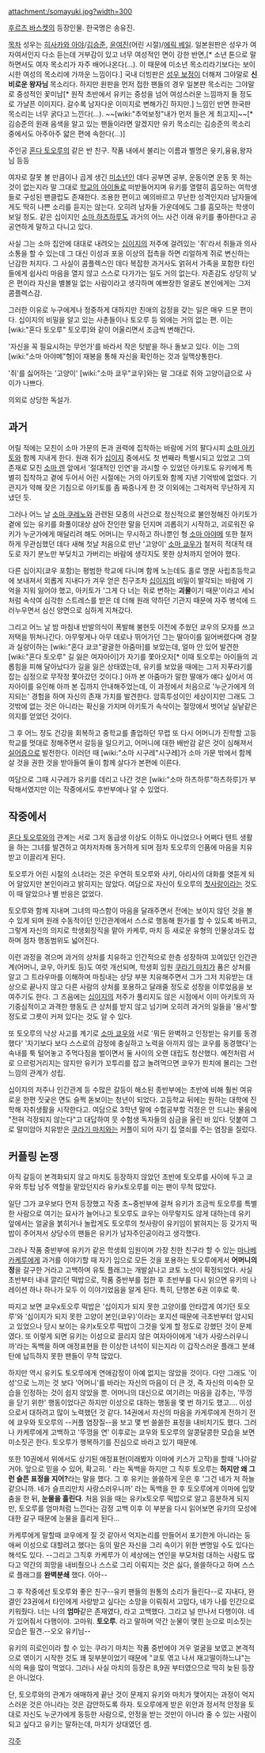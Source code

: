 attachment:/somayuki.jpg?width=300

{{{+1 草摩 由希(そうま ゆき)}}}
[[후르츠 바스켓]]의 등장인물. 한국명은 송유진.

[[목차]]
성우는 [[히사카와 아야]]/[[김승준]], [[윤여진]](어린 시절)/[[에릭 베일]]. 일본원판은 성우가 여자여서인지 다소 듣는데 거부감이 있고 너무 여성적인 면이 강한 반면,[* 소년 톤으로 말하면서도 여자 목소리가 자주 배어나온다(...). 이 때문에 미소년 목소리라기보다는 보이시한 여성의 목소리에 가까운 느낌이다.] 국내 더빙판은 [[성우 보정]]이 더해져 그야말로 '''신비로운 왕자님''' 목소리다. 하지만 원판을 먼저 접한 팬들의 경우 일본판 목소리는 그야말로 중성적인 꽃미남[* 원작 초반에서 유키는 중성을 넘어 여성스러운 느낌까지 들 정도로 가냘픈 이미지다. 갈수록 남자다운 이미지로 변해가긴 하지만.] 느낌인 반면 한국판 목소리는 너무 굵다고 느낀다(...). ~~[wiki:"추억보정"내가 먼저 들은 게 최고지]~~[* 김승준의 원래 음색을 알고 있는 팬들이라면 알겠지만 유키 목소리는 김승준의 목소리 중에서도 아주아주 얇은 편에 속한다(...)]

주인공 [[혼다 토오루]]의 같은 반 친구. 작품 내에서 불리는 이름과 별명은 윳키,융융,왕자님 등등

여자로 잘못 볼 만큼이나 곱게 생긴 [[미소년]]인 데다 공부면 공부, 운동이면 운동 못 하는 것이 없는지라 말 그대로 [[학교의 아이돌]]로 떠받들어지며 유키를 열렬히 흠모하는 여학생들로 구성된 팬클럽도 존재한다. 조용한 편이고 예의바르고 무난한 성격인지라 남자들에게도 딱히 나쁜 소리를 듣지는 않는다. 오히려 남자들 가운데에도 그를 흠모하는 학생이 보일 정도. 같은 십이지인 [[소마 하츠하루]]도 과거의 어느 사건 이래 유키를 좋아한다고 공공연하게 말하고 다니고 있다.

사실 그는 소마 집안에 대대로 내려오는 [[십이지]]의 저주에 걸려있는 '쥐'라서 쥐들과 의사소통을 할 수 있는데 그 대신 이성과 포옹 이상의 접촉을 하면 리얼하게 쥐로 변신하는 난감한 처지다. 그 사실이 콤플렉스인 데다 복잡한 과거사도 얽혀서 가족을 포함한 타인들에게 쉽사리 마음을 열지 않고 스스로 다가가는 일도 거의 없는다. 자존감도 상당히 낮은 편이라 자신을 별볼일 없는 사람이라고 생각하며 예쁘장한 얼굴도 본인에게는 그저 콤플렉스감.

그러한 이유로 누구에게나 정중하게 대하지만 친애의 감정을 갖는 일은 매우 드문 편이다. 십이지의 비밀을 알고 있는 사촌들이나 토오루 등 외에는 거의 없는 편. 이는 [wiki:"혼다 토오루" 토오루]와 같이 어울리면서 조금씩 변해간다.

'자신을 꼭 필요시하는 무언가'를 바라서 작은 텃밭을 하나 돌보고 있다. 이는 그의 [wiki:"소마 아야메"형]이 재봉을 통해 자신을 확인하는 것과 일맥상통한다.

'쥐'를 싫어하는 '고양이' [wiki:"소마 쿄우"쿄우]와는 말 그대로 쥐와 고양이급으로 사이가 나쁘다.

의외로 상당한 독설가.
== 과거 ==
어릴 적에는 모친이 소마 가문의 돈과 권력에 집착하는 바람에 거의 팔다시피 [[소마 아키토]]와 함께 지내게 한다. 원래 쥐가 [[십이지]] 중에서도 첫 번째라 특별시되고 있었고 그의 존재로 모친 [[소마 렌]] 앞에서 '절대적인 인연'을 과시할 수 있었던 아키토도 유키에게 특별히 집착하고 곁에 두어서 어린 시절에는 거의 아키토와 함께 지낸 기억밖에 없었다. 기관지가 약해 잦은 기침으로 아키토를 좀 짜증나게 한 것 이외에는 그럭저럭 무난하게 지냈던 듯.

그러나 어느 날 [[소마 쿠레노]]와 관련된 모종의 사건으로 정신적으로 불안정해진 아키토가 곁에 있는 유키를 화풀이대상 삼아 잔인한 말을 던지며 괴롭히기 시작하고, 괴로워진 유키가 누군가에게 매달리려 해도 어머니는 무시하고 하나뿐인 형 [[소마 아야메]] 또한 철저하게 무관심했던 데다 새해 첫날 처음으로 만난 '고양이' [[소마 쿄우]]가 철저히 적대적 태도로 자기 분노만 부딪치고 가버리는 바람에 생각지도 못한 상처까지 얻어야 했다.

다른 십이지(쿄우 포함)는 평범한 학교에 다니며 함께 노는데도 홀로 명문 사립초등학교에 보내져서 외롭게 지내다가 겨우 얻은 친구조차 [[십이지]]의 비밀이 발각되는 바람에 기억을 지워 잃어야 했고, 아키토가 '그게 다 너는 쥐로 변하는 '''괴물'''이기 때문'이라고 세뇌처럼 속삭여 심각한 스트레스를 받은 데 더해 원래 약하던 기관지 때문에 자주 병석에 드러누우면서 심신 양면으로 심하게 지쳐갔다.

그리고 어느 날 밤 마침내 반발의식이 폭발해 불현듯 이전에 주웠던 쿄우의 모자를 쓰고 저택을 뛰쳐나간다. 아무렇게나 아무 데로나 뛰어가던 그는 딸아이를 잃어버렸다며 경찰과 실랑이하는 [wiki:"혼다 쿄코"괄괄한 아줌마]를 보았는데, 얼마 안 있어 발견한 [wiki:"혼다 토오루" 길 잃은 여자아이]가 자기를 쫓아오자[* 이때 토오루는 아이들의 괴롭힘을 피해 달아났다가 길을 잃은 상태였는데, 유키를 보았을 때에는 그저 지푸라기를 잡는 심정으로 무작정 쫓아갔던 것이다.] 아까 본 아줌마가 말한 딸애가 얘다 싶어서 여자아이를 유인해 아까 본 집까지 안내해주었는데, 이 과정에서 처음으로 '누군가에게 의지되는' 경험을 하며 자신의 존재 가치를 발견한다. 암흑투성이인 세상이지만 그래도 그것밖에 없는 것은 아니라는 확신을 가지며 아키토가 속삭이는 절망에서 벗어날 실낱같은 의지를 얻었던 것이다.

그 후 어느 정도 건강을 회복하고 중학교를 졸업하던 무렵 또 다시 어머니가 진학할 고등학교를 멋대로 정해주면서 갈등을 일으키고, 어머니에 대한 배반감 같은 것이 심해져서 [[실어증]]으로 발전한다. 이러던 때 [wiki:"소마 시구레"시구레]가 소마 가문 밖에서 함께 살 것을 권한 것을 받아들여 둘이 함께 살다가 본편에 이른다.

여담으로 그때 시구레가 유키를 데리고 나간 것은 [wiki:"소마 하츠하루"하츠하루]가 부탁해서였지만 이는 작중에서도 후반부에나 알 수 있었다.
== 작중에서 ==
[[혼다 토오루]]와의 관계는 서로 그저 동급생 이상도 이하도 아니었으나 어쩌다 텐트 생활을 하는 그녀를 발견하고 여차저차해 동거하게 되며 점차 토오루의 인품에 마음을 치유받고 이끌리게 된다.

토오루가 어린 시절의 소녀라는 것은 우연히 토오루와 사키, 아리사의 대화를 엿듣게 되어 알았지만 본인이라고 밝히지는 않았다. 여담으로 자신이 토오루의 [[첫사랑]]이라는 것도 이 때 알았으나 별 반응은 없었다.

토오루와 함께 지내며 그녀의 따스함이 마음을 달래주면서 전에는 보이지 않던 것을 볼 수 있게 되며 원래 수동적이던 인간관계에서 스스로 행동해 뭔가를 할 수 있도록 바뀌고, 그렇게 자신의 의지로 학생회장직을 맡아 카케루, 마치 등 새로운 유형의 인물상과도 접하며 점차 행동범위도 넓어진다.

이런 과정을 겪으며 과거의 상처를 치유하고 인간적으로 한층 성장하여 꼬여있던 인간관계(어머니, 쿄우, 아키토 등)도 여럿 개선되며, 학생회 임원 [[쿠라기 마치]]가 품은 상처를 알고 그 트라우마를 이해하며 마침내는 상당 부분 치유해주면서 그가 그저 치유받는 대상으로 끝나지 않고 다른 사람의 상처를 포용하고 달래줄 정도로 성장을 이루었음을 보여주기도 한다. 그 즈음에는 [[십이지]]의 저주가 풀리지도 않은 시점에서 이미 아키토의 자기중심적이고 과격한 행동도 큰 상처를 받지 않고 넘기며 오히려 과거의 일들을 '용서'할 정도로 그릇이 커져 있다는 것도 알 수 있다.

또 토오루의 낙상 사고를 계기로 [[소마 쿄우]]와 서로 '뭐든 완벽하고 인정받는 유키를 동경했다' '자기보다 보다 스스로의 감정에 충실하고 노력을 아끼지 않는 쿄우를 동경했다'는 속내를 툭 털어놓고 주먹다짐을 벌이면서 둘 사이의 오랜 대립도 청산했다. 예전처럼 서로 으르렁거리지는 않지만 유키가 꼬투리를 잡고 놀려먹으면 쿄우가 핀치에 몰리는 그런 느낌의 관계가 성립.

십이지의 저주나 인간관계 등 수많은 갈등이 해소된 종반부에는 초반에 비해 훨씬 여유로운 한편 짓궂은 면도 슬쩍 돋보이는 청년이 되었다. 고등학교 뒤에는 원하는 대학에 진학해 자취생활을 시작한다고. 여담으로 3학년 말에 수험공부할 걱정은 안 드냐는 물음에 "전혀 걱정되지 않는다"고 대답하여 뭇 수험생 독자들의 심금을 울린 바 있다. 덧붙여 그로 말미암아 치유받은 [[쿠라기 마치]]와는 커플이 되어 자기 집 열쇠를 주는 염장을 질렀다.
== 커플링 논쟁 ==
아직 갈등이 본격화되지 않고 마치도 등장하지 않았던 초반에 토오루를 사이에 두고 쿄우와 투탑 남주 역할을 맡았던지라 유키x토오루를 미는 팬이 무척 많았다.

일단 그가 쿄우보다 먼저 등장했고 작중 초~중반부에 걸쳐 유키가 조금씩 토오루를 특별한 사람으로 여기는 묘사가 늘어나고 토오루도 쿄우는 아무렇지도 않게 대하는데 유키 앞에서는 얼굴을 붉히거나 놀랍게도 토오루의 첫사랑이 유키임이 밝혀지는 등 갖가지 떡밥이 주어져서 상당수의 팬들은 유키가 남자주인공이라고 생각했다.

그러나 작품 중반부에 유키가 같은 학생회 임원이며 가장 친한 친구라 할 수 있는 [[마나베 카케루]]에게 과거를 이야기할 때 자기 입으로 모든 것을 포용하는 토오루에게서 '''어머니의 정'''을 갈구한 거라고 고백하며 유토 플래그는 개발살나고 쿄토 노선이 확정되었다. 사실 초반부터 내내 깔리던 떡밥으로, 작품 중반부를 접한 후 초반부를 다시 읽으면 유키의 나레이션 하나 하나가 모두 이 이야기었음을 알게 된다. 특히, 단행본 6권 이후로 쭉.

따지고 보면 쿄우x토오루 떡밥은 '십이지가 되지 못한 고양이를 안타깝게 여기던 토오루'와 '십이지가 되지 못한 고양이 본인(쿄우)'이라는 포지션 때문에 극초반부터 암시되고 있었으나 당시 보이는 유키x토오루 떡밥이 그것을 잊게 할 정도로 강했던 것이 문제였다. 또 이렇게 되면 유키는 이성으로 끌리지 않은 여자아이에게 '네가 사랑스러우니까'라는 독백을 하며 애정표현을 한 이상한 녀석이 되는지라 이 갑작스러운 플래그 분쇄탄에 납득하지 못한 팬들이 무척 많았다.

하지만 역시 유키도 토오루에게 연애감정이 아예 없지는 않았을 것이다. 다만 그래도 '이성'으로 느끼는 것 보다 '어머니'를 바라는 자신의 마음이 더 큰 것, 즉 자신의 미숙한 모습을 인정하는 것이 쉽지 않았을 뿐.
어머니의 대신으로 여기려는 마음을 감추는, '뚜껑을 닫기 위한' 행동이었다곤 하지만 이성으로 대하는 행동을 몇 번 하기도 했고…. 이성으로서 대하려고 많이 노력했던 것 같다. 14권에서 자신의 마음을 카게루에게 전하기 전에 쿄우와 토오루의 --커플 염장질--을 보고 몇 번 쓸쓸한 표정을 내비치기도 했다. 그러나 카케루에게 고백하고 '뚜껑을 연' 이후로는 쿄우와 토오루의 알콩달콩한 모습을 보면 미소짓곤 한다. 토오루가 행복하기를 진심으로 바라고 있기 때문에.

또한 10권에서 위에서도 상기된 애정표현(이래봤자 이마에 키스가 고작)을 할때 '나아갈 거야. 앞으로 믿을 수 있어, 확고히. ' 라는 독백을 하지만 그 직후 토오루는 '''하지만 왜 그런 슬픈 표정을 지어?'''라는 말을 했다. 그 후 유키는 쓸쓸하게 웃은 후 '그건 네가 저 하늘 같으니까. 네가 슬프리만치 사랑스러우니까' 라는 독백을 한 후 토오루에게 이마에 입맞춤을 한 뒤, '''눈물을 흘린다'''. 처음 읽을 때는 유키x토오루 떡밥으로 알고 흥분하게 되지만, 토오루를 엄마처럼 느낀다는 감정 고백 이후 이 부분을 다시 읽어보면 유키의 모성에 대한 갈구 때문에 눈물을 흘리게 된다...

카케루에게 말할때 쿄우에게 질 것 같아서 억지논리를 만들어서 포기한게 아니라는 둥 애써 이성으로 대할려고 했다는 둥의 말은 자신을 그리 속이기 위한 변명일 수도 있다는 해석도 있다. --그리고 그직후 카케루가 이 세상에는 연인을 부모처럼 대하는 사람도 많다고 약간의 희망을 내비췄으나 스스로 그리 이뤄지는 것은 싫다, 쓸쓸하다고 하며 스스로 플래그를 '''완벽분쇄''' 했다. 아아-- 

그 후 작중에선 토오루와 좋은 친구--유키 팬들의 원통의 소리가 들린다--로 지내다, 완결인 23권에서 타인에게 사랑받고 싶다는 소망을 이뤄줘서 고맙다, 네가 나를 인간으로 키워줬다. 너는 나의 '''엄마'''같은 존재였다, 라고 고백했다. 그리고 널 만나서 다행이야. 네가 있어줘서 다행이야. 고마워. '''토오루'''. 라고 말하며 약간 눈물이 맺힌 눈으로 미소짓는 모습은 필견.--오오 유키님--

유키의 히로인이라 할 수 있는 쿠라기 마치는 작품 중반에야 겨우 얼굴을 보였고 본격적으로 엮이기 시작한 것도 꽤 뒷부분이었기 때문에 "쿄토 엮고 나서 재고떨이하느냐"는 식의 욕을 많이 먹었다. 그러나 사실 마치의 등장은 8,9권 부터였으므로 딱히 늦된 등장은 아니었다.

단, 토오루와의 관계가 애매하게 끝난 것이 문제지 유키와 마치가 맺어지는 과정이 억지스러운 것은 아니라는 것은 감안하도록 하자. 토오루에게 받은 위안과 정서적 안정을 토대로 자신도 누군가에게 동등한 사람으로, 안정을 받는 것만이 아니라 줄 수 있는 사람이 되고 싶다고 유키는 말하는데, 마치가 상대였던 셈.

[[각주]]
